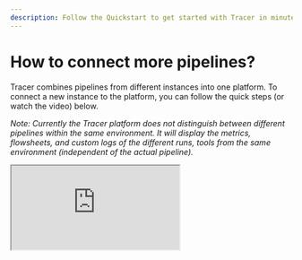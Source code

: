 ```yaml
---
description: Follow the Quickstart to get started with Tracer in minutes before diving into the details.
---
```



# How to connect more pipelines?

Tracer combines pipelines from different instances into one platform. 
To connect a new instance to the platform, you can follow the quick steps (or watch the video) below.

_Note: Currently the Tracer platform does not distinguish between different pipelines within the same environment. It will display the metrics, flowsheets, and custom logs of the different runs, tools from the same environment (independent of the actual pipeline)._

<div
  style={{
    position: "relative",
    borderRadius: "10px",
    marginTop: "10px",
    paddingBottom: "calc(57.458333333333336% + 35px)",
    height: 0,
  }}
>
  <iframe
    src="https://app.supademo.com/embed/clwfgcy1s04khk912dmjdo72m"
    allow="clipboard-write"
    webkitallowfullscreen="true"
    mozallowfullscreen="true"
    allowFullScreen=""
    style={{
      position: "absolute",
      top: 0,
      left: 0,
      width: "100%",
      height: "100%",
    }}
  />
</div>

<Steps>

### Open the "Setup" page and click on "+add another key"

//photo to be updated
<img
  src="https://d16ev9qffqt5qm.cloudfront.net/?s3_key=clvpaxjbh1ekoiyv7idhwiada/wpBAHF2CegBRw5dJZqFq5.jpg&x=374&y=154&fill=4f46e5&color=4f46e5"
  allow="clipboard-write"
  webkitallowfullscreen="true"
  mozallowfullscreen="true"
  allowFullScreen=""
  style={{
    top: 0,
    left: 0,
    width: "100%",
  }}
/>

### Write the name of your new pipeline and click on "Add service"

<Frame fullWidth className="mb-12">
  ![Tracer](/images/Tracer-NewPipeline_setup.png)
</Frame>

### Paste the new one-line integration into the terminal of your pipeline and you are ready to go!

<Frame fullWidth className="mb-12">
  ![Tracer](/images/Tracer-NewPipeline_final.png)
</Frame>

</Steps>
